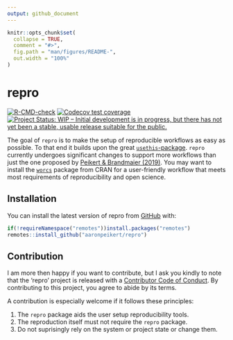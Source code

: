```yaml
---
output: github_document
---
```


<!-- README.md is generated from README.Rmd. Please edit that file -->

```r
knitr::opts_chunk$set(
  collapse = TRUE,
  comment = "#>",
  fig.path = "man/figures/README-",
  out.width = "100%"
)
```

# repro

<!-- badges: start -->
[![R-CMD-check](https://github.com/aaronpeikert/repro/workflows/R-CMD-check/badge.svg)](https://github.com/aaronpeikert/repro/actions)
[![Codecov test coverage](https://codecov.io/gh/aaronpeikert/repro/branch/main/graph/badge.svg)](https://codecov.io/gh/aaronpeikert/repro?branch=main)
[![Project Status: WIP – Initial development is in progress, but there has not yet been a stable, usable release suitable for the public.](https://www.repostatus.org/badges/latest/wip.svg)](https://www.repostatus.org/#wip)
<!-- badges: end -->

The goal of `repro` is to make the setup of reproducible workflows as easy as possible. To that end it builds upon the great [`usethis`-package](https://github.com/r-lib/usethis). `repro` currently undergoes significant changes to support more workflows than just the one proposed by [Peikert & Brandmaier (2019)](https://psyarxiv.com/8xzqy/). You may want to install the [`worcs`](https://github.com/cjvanlissa/worcs) package from CRAN for a user-friendly workflow that meets most requirements of reproducibility and open science.

## Installation

You can install the latest version of repro from [GitHub](https://github.com/aaronpeikert/repro) with:

``` r
if(!requireNamespace("remotes"))install.packages("remotes")
remotes::install_github("aaronpeikert/repro")
```

## Contribution

I am more then happy if you want to contribute, but I ask you kindly to note that the 'repro' project is released with a [Contributor Code of Conduct](CODE_OF_CONDUCT.md). By contributing to this project, you agree to abide by its terms.

A contribution is especially welcome if it follows these principles:

1. The `repro` package aids the user setup reproducibility tools.
2. The reproduction itself must not require the `repro` package.
3. Do not suprisingly rely on the system or project state or change them.

